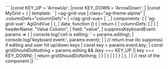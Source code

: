 <framework-specific-section frameworks="vue">
```
|const KEY_UP = 'ArrowUp';
|const KEY_DOWN = 'ArrowDown';
|
|const MyGrid = {
|    template: `
|       &lt;ag-grid-vue
|           class="ag-theme-alpine"
|           :columnDefs="columnDefs">
|       &lt;/ag-grid-vue>
|    `,
|    components: {
|        'ag-grid-vue': AgGridVue
|    },
|    data: function () {
|        return {
|            columnDefs: [
|               {
|                   headerName: "Value Column",
|                   field: "value",
|                   suppressKeyboardEvent: params => {
|                       console.log('cell is editing: ' + params.editing);
|                       console.log('keyboard event:', params.event);
|                
|                       // return true (to suppress) if editing and user hit up/down keys
|                       const key = params.event.key;
|                       const gridShouldDoNothing = params.editing && (key === KEY_UP || key === KEY_DOWN);
|                       return gridShouldDoNothing;
|                   }
|               }
|            ]
|        }
|    },
|
|    // rest of the component
|}
```
</framework-specific-section>
